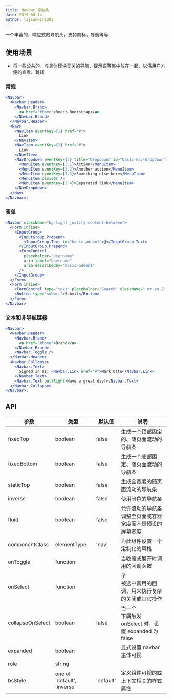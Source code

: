 ```yaml
---
title: Navbar 导航条
date: 2019-08-14
author: lijianxin1202
---
```


一个丰富的，响应式的导航头，支持商标，导航等等

## 使用场景

- 将一些公共的，与具体模块无关的导航、提示语等集中放在一起，以供用户方便的查看、跳转

### 常规

```jsx
<Navbar>
  <Navbar.Header>
    <Navbar.Brand>
      <a href="#home">React-Bootstrap</a>
    </Navbar.Brand>
  </Navbar.Header>
  <Nav>
    <NavItem eventKey={1} href="#">
      Link
    </NavItem>
    <NavItem eventKey={2} href="#">
      Link
    </NavItem>
    <NavDropdown eventKey={3} title="Dropdown" id="basic-nav-dropdown">
      <MenuItem eventKey={3.1}>Action</MenuItem>
      <MenuItem eventKey={3.2}>Another action</MenuItem>
      <MenuItem eventKey={3.3}>Something else here</MenuItem>
      <MenuItem divider />
      <MenuItem eventKey={3.4}>Separated link</MenuItem>
    </NavDropdown>
  </Nav>
</Navbar>;
```

### 表单

```jsx
<Navbar className="bg-light justify-content-between">
  <Form inline>
    <InputGroup>
      <InputGroup.Prepend>
        <InputGroup.Text id="basic-addon1">@</InputGroup.Text>
      </InputGroup.Prepend>
      <FormControl
        placeholder="Username"
        aria-label="Username"
        aria-describedby="basic-addon1"
      />
    </InputGroup>
  </Form>
  <Form inline>
    <FormControl type="text" placeholder="Search" className=" mr-sm-2" />
    <Button type="submit">Submit</Button>
  </Form>
</Navbar>
```

### 文本和非导航链接

```jsx
<Navbar>
  <Navbar.Header>
    <Navbar.Brand>
      <a href="#home">Brand</a>
    </Navbar.Brand>
    <Navbar.Toggle />
  </Navbar.Header>
  <Navbar.Collapse>
    <Navbar.Text>
      Signed in as: <Navbar.Link href="#">Mark Otto</Navbar.Link>
    </Navbar.Text>
    <Navbar.Text pullRight>Have a great day!</Navbar.Text>
  </Navbar.Collapse>
</Navbar>;
```

## API

| 参数    | 类型                      | 默认值 | 说明     |
| ------- | ------------------------- | ------ | -------- |
| fixedTop  | boolean | false | 生成一个顶部固定的、随页面流动的导航条 |
| fixedBottom | boolean | false | 生成一个底部固定、随页面流动的导航条 |
| staticTop | boolean | false | 生成全宽度的随页面流动的导航条 |
| inverse | boolean | false | 使用暗色的导航条 |
| fluid | boolean | false | 允许流动的导航条调整至页面或容器宽度而不是预设的屏幕宽度 |
| componentClass| elementType | 'nav' | 为此组件设置一个定制化的风格 |
| onToggle | function | | 当收缩或展开时调用的回调函数 |
| onSelect | function | | 子 <Nav> 被选中调用的回调，用来执行复杂的关闭或其它操作 |
| collapseOnSelect | boolean | false | 当一个 <Nav> 下属触发 onSelect 时，设置 expanded 为 false
| expanded | boolean | | 显式设置 navbar 主体可视 |
| role | string | | |
| bsStyle | one of 'default', 'inverse' | 'default' | 定义组件可视的或上下文相关的样式属性 |
